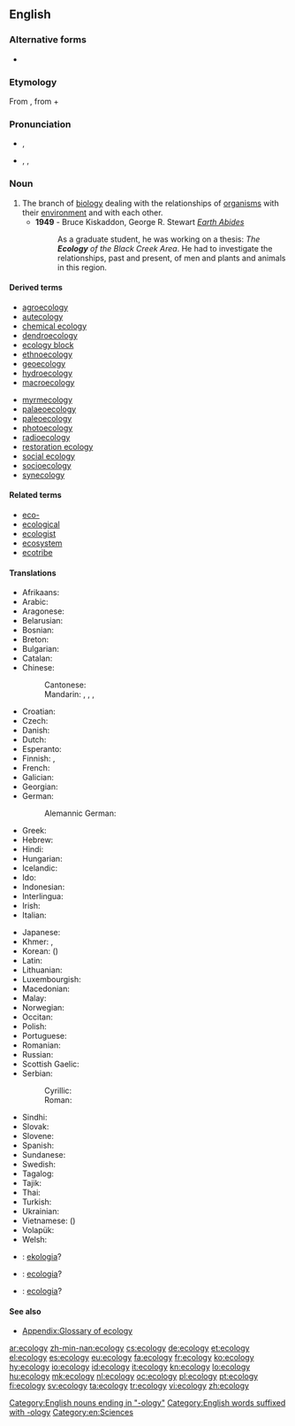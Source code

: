 ==English==
{{wikipedia}}

===Alternative forms===
* {{l|en|œcology}} {{qualifier|archaic}}

===Etymology===
From {{etyl|de}} {{term|Ökologie|lang=de}}, from {{etyl|grc}} {{term|οἶκος||house|tr=oikos|lang=grc|sc=polytonic}} + {{term|-λογία||study of|tr=-logia|lang=grc|sc=polytonic}}

===Pronunciation===
* {{a|UK}} {{IPA|/ɪ.ˈkɒlə.dʒɪ/}}, {{X-SAMPA|/I."kQ.l@.dZI/}}
* {{a|US}} {{enPR|ĕkŏlŏjĕ}}, {{IPA|/i.ˈkɑ.lə.dʒi/}}, {{X-SAMPA|/i."kA.l@.dZi/}}

===Noun===
{{en-noun|ecologies|-}}

# The branch of [[biology]] dealing with the relationships of [[organism]]s with their [[environment]] and with each other.
#* '''1949''' - Bruce Kiskaddon, George R. Stewart ''[[w:Earth_Abides|Earth Abides]]''
#*: As a graduate student, he was working on a thesis: ''The '''Ecology''' of the Black Creek Area''. He had to investigate the relationships, past and present, of men and plants and animals in this region.

====Derived terms====
{{top2}}
* [[agroecology]]
* [[autecology]]
* [[chemical ecology]]
* [[dendroecology]]
* [[ecology block]]
* [[ethnoecology]]
* [[geoecology]]
* [[hydroecology]]
* [[macroecology]]
{{mid2}}
* [[myrmecology]]
* [[palaeoecology]]
* [[paleoecology]]
* [[photoecology]]
* [[radioecology]]
* [[restoration ecology]]
* [[social ecology]]
* [[socioecology]]
* [[synecology]]
{{bottom}}

====Related terms====
* [[eco-]]
* [[ecological]]
* [[ecologist]]
* [[ecosystem]]
* [[ecotribe]]

====Translations====
{{trans-top|branch of biology}}
* Afrikaans: {{t|af|ekologië}}
* Arabic: {{t|ar|علم البيئة|m|tr=3ilm al-bii'a|sc=Arab}}
* Aragonese: {{t|an|ecolochía|f}}
* Belarusian: {{t|be|экалогія|f|tr=ekalóhija|sc=Cyrl}}
* Bosnian: {{t+|bs|ekologija|f}}
* Breton: {{t|br|ekoloji|f}}
* Bulgarian: {{t+|bg|екология|f|tr=ekologija}}
* Catalan: {{t-|ca|ecologia|f}}
* Chinese:
*: Cantonese: {{tø|yue|生態|tr=saang1taai3|sc=Hant}}
*: Mandarin: {{t-|cmn|生態|sc=Hani}}, {{t-|cmn|生态|tr=shēngtài|sc=Hani}}, {{t-|cmn|生態學|sc=Hani}}, {{t-|cmn|生态学|tr=shēngtàixué|sc=Hani}}
* Croatian: {{t+|hr|ekologija|f}}
* Czech: {{t+|cs|ekologie|f}}
* Danish: {{t+|da|økologi|c}}
* Dutch: {{t+|nl|ecologie|f}}
* Esperanto: {{t-|eo|ekologio|xs=Esperanto}}
* Finnish: {{t-|fi|ekologia}}, {{t|fi|ympäristötiede}}
* French: {{t+|fr|écologie|f}}
* Galician: {{t|gl|ecoloxía|f}}
* Georgian: {{t|ka|ეკოლოგია|tr=ekologia|sc=Geor}}
* German: {{t+|de|Ökologie|f}}
*: Alemannic German: {{tø|gsw|Ökologie|f}}
* Greek: {{t+|el|οικολογία|f|tr=oikología}}
* Hebrew: {{t|he|אקולוגיה|f|tr=ekologyia|sc=Hebr}}
* Hindi: {{t|hi|पारिस्थितिकी|tr=pāristhitikī|sc=Deva}}
* Hungarian: {{t+|hu|ökológia}}
* Icelandic: {{t|is|vistifræði|n}}
* Ido: {{t+|io|ekologio|xs=Ido}}
* Indonesian: {{t-|id|ekologi|xs=Indonesian}}
* Interlingua: {{t-|ia|ecologia|xs=Interlingua}}
* Irish: {{t|ga|éiceolaíocht|f}}
* Italian: {{t+|it|ecologia|f}}
{{trans-mid}}
* Japanese: {{t|ja|生態学|tr=せいたいがく, seitaigaku|sc=Jpan}}
* Khmer: {{t|km|បរិស្ថានវិទ្យា|sc=Khmr|tr=bɑɑrestʰaan vityie}}, {{t|km|និវេសនវិទ្យា|sc=Khmr|tr=niveih vityie}}
* Korean: {{t|ko|생태학|tr=sangdae-hak|sc=Kore}} ({{t|ko|生態學|sc=Kore}})
* Latin: {{t-|la|oecologia|f}}
* Lithuanian: {{t-|lt|ekologija|f|xs=Lithuanian}}
* Luxembourgish: {{t-|lb|Ökologie|f|xs=Luxembourgish}}
* Macedonian: {{t-|mk|екологија|f|tr=ekológija}}
* Malay: {{t-|ms|ekologi|xs=Malay}}
* Norwegian: {{t+|no|økologi|m}}
* Occitan: {{t+|oc|ecologia|f|xs=Occitan}}
* Polish: {{t+|pl|ekologia|f}}
* Portuguese: {{t+|pt|ecologia|f}}
* Romanian: {{t-|ro|ecologie|f}}
* Russian: {{t+|ru|экология|f|tr=ekológija}}
* Scottish Gaelic: {{t-|gd|eag-eòlas|m|xs=Scottish Gaelic}}
* Serbian:
*: Cyrillic: {{t-|sr|екологија|f|sc=Cyrl}}
*: Roman: {{t-|sr|ekologija|f}}
* Sindhi: {{t|sd|سَهِجِياڀياس|sc=sd-Arab}}
* Slovak: {{t|sk|ekológia|f}}
* Slovene: {{t+|sl|ekologija|f}}
* Spanish: {{t+|es|ecología|f}}
* Sundanese: {{t|su|ékologi}}
* Swedish: {{t+|sv|ekologi|c}}
* Tagalog: {{t|tl|ekolohiya}}
* Tajik: {{t|tg|экология|sc=Cyrl}}
* Thai: {{t|th|นิเวศวิทยา|tr=níwêt wíttáyaa|sc=Thai}}
* Turkish: {{t-|tr|ekologi}}
* Ukrainian: {{t+|uk|екологія|f|tr=ekolóhija|xs=Ukrainian}}
* Vietnamese: {{t|vi|sinh thái học}} ({{t|vi|生態學}})
* Volapük: {{t|vo|köolog}}
* Welsh: {{t|cy|ecoleg|f}}
{{trans-bottom}}

{{checktrans-top}}
* {{ttbc|co}}: [[ekologia]]?
* {{ttbc|sc}}: [[ecologia]]? {{f}}
{{trans-mid}}
* {{ttbc|scn}}: [[ecologia]]? {{f}}
{{trans-bottom}}

====See also====
* [[Appendix:Glossary of ecology]]

[[Category:English nouns ending in "-ology"]]
[[Category:English words suffixed with -ology]]
[[Category:en:Sciences]]

[[ar:ecology]]
[[zh-min-nan:ecology]]
[[cs:ecology]]
[[de:ecology]]
[[et:ecology]]
[[el:ecology]]
[[es:ecology]]
[[eu:ecology]]
[[fa:ecology]]
[[fr:ecology]]
[[ko:ecology]]
[[hy:ecology]]
[[io:ecology]]
[[id:ecology]]
[[it:ecology]]
[[kn:ecology]]
[[lo:ecology]]
[[hu:ecology]]
[[mk:ecology]]
[[nl:ecology]]
[[oc:ecology]]
[[pl:ecology]]
[[pt:ecology]]
[[fi:ecology]]
[[sv:ecology]]
[[ta:ecology]]
[[tr:ecology]]
[[vi:ecology]]
[[zh:ecology]]